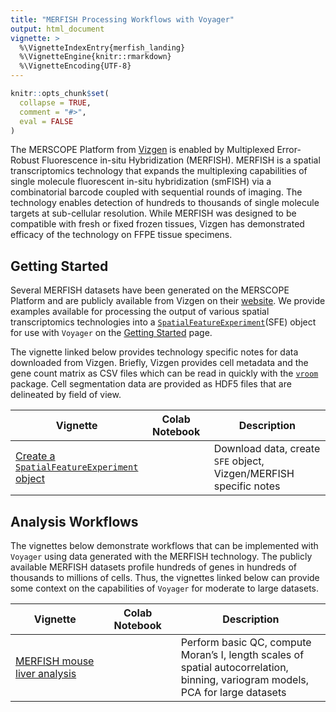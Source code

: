 ```yaml
---
title: "MERFISH Processing Workflows with Voyager"
output: html_document
vignette: >
  %\VignetteIndexEntry{merfish_landing}
  %\VignetteEngine{knitr::rmarkdown}
  %\VignetteEncoding{UTF-8}
---
```


```r
knitr::opts_chunk$set(
  collapse = TRUE,
  comment = "#>",
  eval = FALSE
)
```

The MERSCOPE Platform from [Vizgen](https://vizgen.com/products/) is enabled by Multiplexed Error-Robust Fluorescence in-situ Hybridization (MERFISH). MERFISH is a spatial transcriptomics technology that expands the multiplexing capabilities of single molecule fluorescent in-situ hybridization (smFISH) via a combinatorial barcode coupled with sequential rounds of imaging. The technology enables detection of hundreds to thousands of single molecule targets at sub-cellular resolution. While MERFISH was designed to be compatible with fresh or fixed frozen tissues, Vizgen has demonstrated efficacy of the technology on FFPE tissue specimens. 


## Getting Started

Several MERFISH datasets have been generated on the MERSCOPE Platform and are publicly available from Vizgen on their [website](https://vizgen.com/data-release-program/). We provide examples available for processing the output of various spatial transcriptomics technologies into a [`SpatialFeatureExperiment`](https://bioconductor.org/packages/devel/bioc/html/SpatialFeatureExperiment.html)(SFE) object for use with `Voyager` on the [Getting Started]() page. 

The vignette linked below provides technology specific notes for data downloaded from Vizgen. Briefly, Vizgen provides cell metadata and the gene count matrix as CSV files which can be read in quickly with the [`vroom`](https://cran.r-project.org/web/packages/vroom/index.html) package. Cell segmentation data are provided as HDF5 files that are delineated by field of view.


| Vignette | Colab Notebook | Description |
|--------------------|:---------------:|---------------------------------|
| [Create a `SpatialFeatureExperiment` object](https://pachterlab.github.io/voyager/articles/create_sfe.html) |                | Download data, create `SFE` object, Vizgen/MERFISH specific notes |


## Analysis Workflows

The vignettes below demonstrate workflows that can be implemented with `Voyager` using data generated with the MERFISH technology. The publicly available MERFISH datasets profile hundreds of genes in hundreds of thousands to millions of cells. Thus, the vignettes linked below can provide some context on the capabilities of `Voyager` for moderate to large datasets. 

| Vignette | Colab Notebook | Description |
|--------------------|:---------------:|---------------------------------|
| [MERFISH mouse liver analysis](https://pachterlab.github.io/voyager/articles/vig6_merfish.html) | | Perform basic QC, compute Moran's I, length scales of spatial autocorrelation, binning, variogram models, PCA for large datasets |

